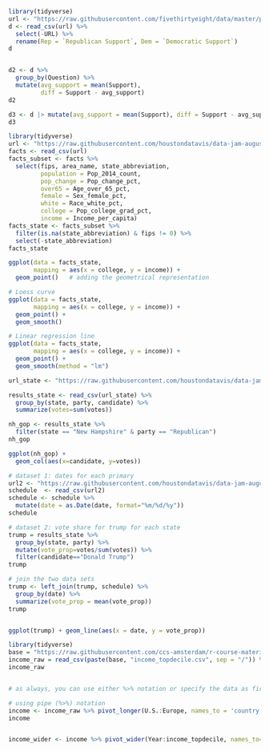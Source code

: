 

```r
library(tidyverse)
url <- "https://raw.githubusercontent.com/fivethirtyeight/data/master/poll-quiz-guns/guns-polls.csv"
d <- read_csv(url) %>% 
  select(-URL) %>% 
  rename(Rep = `Republican Support`, Dem = `Democratic Support`)
d


d2 <- d %>% 
  group_by(Question) %>%
  mutate(avg_support = mean(Support), 
         diff = Support - avg_support)
d2

d3 <- d |> mutate(avg_support = mean(Support), diff = Support - avg_support) 
d3
```


```r
library(tidyverse)
url <- "https://raw.githubusercontent.com/houstondatavis/data-jam-august-2016/master/csv/county_facts.csv"
facts <- read_csv(url) 
facts_subset <- facts %>% 
  select(fips, area_name, state_abbreviation, 
         population = Pop_2014_count, 
         pop_change = Pop_change_pct,
         over65 = Age_over_65_pct, 
         female = Sex_female_pct,
         white = Race_white_pct,
         college = Pop_college_grad_pct, 
         income = Income_per_capita)
facts_state <- facts_subset %>% 
  filter(is.na(state_abbreviation) & fips != 0) %>% 
  select(-state_abbreviation)
facts_state

ggplot(data = facts_state,
       mapping = aes(x = college, y = income)) + 
  geom_point()   # adding the geometrical representation
```


```r
# Loess curve
ggplot(data = facts_state, 
       mapping = aes(x = college, y = income)) + 
  geom_point() +
  geom_smooth() 

# Linear regression line
ggplot(data = facts_state, 
       mapping = aes(x = college, y = income)) + 
  geom_point() +
  geom_smooth(method = "lm")

```


```r
url_state <- "https://raw.githubusercontent.com/houstondatavis/data-jam-august-2016/master/csv/primary_results.csv"

results_state <- read_csv(url_state) %>% 
  group_by(state, party, candidate) %>% 
  summarize(votes=sum(votes))

nh_gop <- results_state %>% 
  filter(state == "New Hampshire" & party == "Republican")
nh_gop

ggplot(nh_gop) + 
  geom_col(aes(x=candidate, y=votes))
```


```r
# dataset 1: dates for each primary
url2 <- "https://raw.githubusercontent.com/houstondatavis/data-jam-august-2016/master/csv/primary_schedule.csv"
schedule  <- read_csv(url2)
schedule <- schedule %>% 
  mutate(date = as.Date(date, format="%m/%d/%y"))
schedule

# dataset 2: vote share for trump for each state
trump = results_state %>% 
  group_by(state, party) %>% 
  mutate(vote_prop=votes/sum(votes)) %>% 
  filter(candidate=="Donald Trump")
trump

# join the two data sets
trump <- left_join(trump, schedule) %>% 
  group_by(date) %>% 
  summarize(vote_prop = mean(vote_prop))
trump


ggplot(trump) + geom_line(aes(x = date, y = vote_prop))
```

```r
library(tidyverse)
base = "https://raw.githubusercontent.com/ccs-amsterdam/r-course-material/master/data"
income_raw = read_csv(paste(base, "income_topdecile.csv", sep = "/")) %>% na.omit
income_raw


# as always, you can use either %>% notation or specify the data as first argument. so, the below two commands are equivalent

# using pipe (%>%) notation
income <- income_raw %>% pivot_longer(U.S.:Europe, names_to = 'country', values_to = 'income_topdecile')
income


income_wider <- income %>% pivot_wider(Year:income_topdecile, names_to='income_topdecile' , values_to='country')
```

